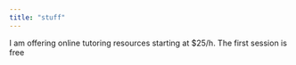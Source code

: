 ---
title: "stuff"
---

I am offering online tutoring resources starting at $25/h. The first session is free